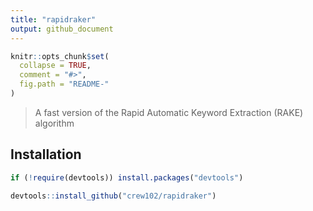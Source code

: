 ```yaml
---
title: "rapidraker"
output: github_document
---
```


```r
knitr::opts_chunk$set(
  collapse = TRUE,
  comment = "#>",
  fig.path = "README-"
)
```

> A fast version of the Rapid Automatic Keyword Extraction (RAKE) algorithm

## Installation

```r
if (!require(devtools)) install.packages("devtools")

devtools::install_github("crew102/rapidraker")
```